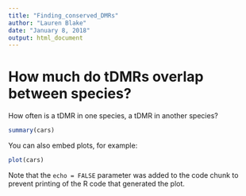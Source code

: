```yaml
---
title: "Finding_conserved_DMRs"
author: "Lauren Blake"
date: "January 8, 2018"
output: html_document
---
```


# How much do tDMRs overlap between species?
How often is a tDMR in one species, a tDMR in another species?

```r
summary(cars)
```

You can also embed plots, for example:

```r
plot(cars)
```

Note that the `echo = FALSE` parameter was added to the code chunk to prevent printing of the R code that generated the plot.
